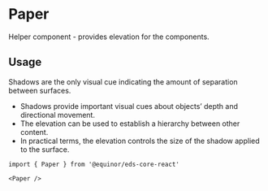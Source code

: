 
# Paper

Helper component - provides elevation for the components.

<Links 
    sourceUrl="https://github.com/equinor/design-system/tree/develop/packages/eds-core-react/src/components/Paper/Paper.tsx"
    npmUrl="https://www.npmjs.com/package/@equinor/eds-core-react"
/>

<Story id="surfaces-paper--introduction"/>
<PropsTable />

## Usage
Shadows are the only visual cue indicating the amount of separation between surfaces.

 <ul>
    <li>Shadows provide important visual cues about objects’ depth and directional movement.</li>
    <li>The elevation can be used to establish a hierarchy between other content.</li>
    <li>In practical terms, the elevation controls the size of the shadow applied to the surface.</li>
  </ul>

```tsx
import { Paper } from '@equinor/eds-core-react'

<Paper />
```